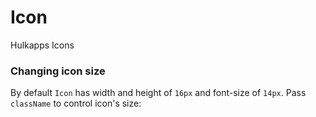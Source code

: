 
<Meta title="MDX|Icon" component={PIcon} />

# Icon

Hulkapps Icons

### Changing icon size

By default `Icon` has width and height of `16px` and font-size of `14px`. Pass `className` to control icon's size:

```jsx

```

